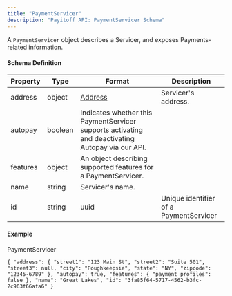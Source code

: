 ```yaml
---
title: "PaymentServicer"
description: "Payitoff API: PaymentServicer Schema"
---
```


A `PaymentServicer` object describes a Servicer, and exposes Payments-related information.

#### Schema Definition

| Property | Type    | Format                                                                                           | Description                            |
| -------- | ------- | ------------------------------------------------------------------------------------------------ | -------------------------------------- |
| address  | object  | [Address](/docs/address-schema)                                                                  | Servicer's address.                    |
| autopay  | boolean | Indicates whether this PaymentServicer supports activating and deactivating Autopay via our API. |                                        |
| features | object  | An object describing supported features for a PaymentServicer.                                   |                                        |
| name     | string  | Servicer's name.                                                                                 |                                        |
| id       | string  | uuid                                                                                             | Unique identifier of a PaymentServicer |

#### Example

PaymentServicer

`{
  "address": {
    "street1": "123 Main St",
    "street2": "Suite 501",
    "street3": null,
    "city": "Poughkeepsie",
    "state": "NY",
    "zipcode": "12345-6789"
  },
  "autopay": true,
  "features": {
    "payment_profiles": false
   },
  "name": "Great Lakes",
   "id": "3fa85f64-5717-4562-b3fc-2c963f66afa6"
}
`